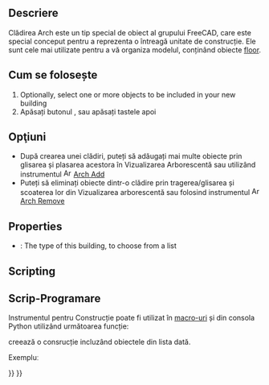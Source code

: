 <languages/>

{{Docnav
|[[Arch_Site|Site]]
|[[Arch_Floor|Floor]]
|[[BIM_Workbench|BIM]]
|IconL=Arch_Site.svg
|IconR=Arch_Floor.svg
|IconC=Workbench_BIM.svg
}}

<div class="mw-translate-fuzzy">
{{GuiCommand/ro|Name=Arch Building|Name/ro=Arch Building|Workbenches=[[Arch_Workbench/ro|Arch]]|MenuLocation=Arch → Building|Shortcut=B U|SeeAlso=[[Arch Floor]], [[Arch Site]]}}
</div>

<span id="Description"></span>
==Descriere==

Clădirea Arch este un tip special de obiect al grupului FreeCAD, care este special conceput pentru a reprezenta o întreagă unitate de construcție. Ele sunt cele mai utilizate pentru a vă organiza modelul, conținând obiecte [[Arch Floor|floor]].

<span id="Usage"></span>
<div class="mw-translate-fuzzy">
== Cum se folosește ==
</div>

<div class="mw-translate-fuzzy">
# Optionally, select one or more objects to be included in your new building
# Apăsați butonul {{KEY|[[Image:Arch Building.png|16px]] '''Arch Building'''}} , sau apăsați tastele {{KEY|B}} apoi {{KEY|U}}
</div>

<span id="Options"></span>
== Opţiuni ==

<div class="mw-translate-fuzzy">
* După crearea unei clădiri, puteți să adăugați mai multe obiecte prin glisarea și plasarea acestora în Vizualizarea Arborescentă sau utilizând instrumentul [[Image:Arch Add.png|16px]] [[Arch Add]]
*Puteți să eliminați obiecte dintr-o clădire prin tragerea/glisarea și scoaterea lor din Vizualizarea arborescentă sau folosind instrumentul [[Image:Arch Remove.png|16px]] [[Arch Remove]]
</div>

==Properties==

* {{PropertyData|Building Type}}: The type of this building, to choose from a list

==Scripting==

<div class="mw-translate-fuzzy">
== Scrip-Programare ==
</div>

<div class="mw-translate-fuzzy">
Instrumentul pentru Construcție poate fi utilizat în [[Macros/ro|macro-uri]] și din consola Python utilizând următoarea funcție:
</div>
{{Code|code=
Building = makeBuilding(objectslist=None, baseobj=None, name="Building")
}}

<div class="mw-translate-fuzzy">
creează o consrucție incluzând obiectele din lista dată.
</div>

Exempluː

{{Code|code=
import FreeCAD, Draft, Arch

p1 = FreeCAD.Vector(0, 0, 0)
p2 = FreeCAD.Vector(2000, 0, 0)
baseline = Draft.makeLine(p1, p2)
baseline2 = Draft.makeLine(p1, -1*p2)

Wall1 = Arch.makeWall(baseline, length=None, width=150, height=2000)
Wall2 = Arch.makeWall(baseline2, length=None, width=150, height=1800)
FreeCAD.ActiveDocument.recompute()

Building = Arch.makeBuilding([Wall1, Wall2])

Site = Arch.makeSite(Building)
FreeCAD.ActiveDocument.recompute()
}}


<div class="mw-translate-fuzzy">
{{docnav|[[Arch_BuildingPart|Building Part]]|[[Arch_Site|Site]]|[[Arch_Workbench/ro|Arch]]|IconL=Arch_BuildingPart.svg |IconC=Workbench_Arch.svg |IconR=Arch_Site.svg}}
</div>

{{BIM_Tools_navi{{#translation:}}}}
{{Userdocnavi{{#translation:}}}}